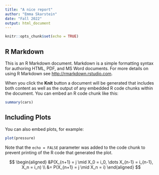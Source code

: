 ```yaml
---
title: "A nice report"
author: "Emma Skarstein"
date: "Fall 2022"
output: html_document
---
```


```r
knitr::opts_chunk$set(echo = TRUE)
```

## R Markdown

This is an R Markdown document. Markdown is a simple formatting syntax for authoring HTML, PDF, and MS Word documents. For more details on using R Markdown see <http://rmarkdown.rstudio.com>.

When you click the **Knit** button a document will be generated that includes both content as well as the output of any embedded R code chunks within the document. You can embed an R code chunk like this:

```r
summary(cars)
```

## Including Plots

You can also embed plots, for example:

```r
plot(pressure)
```

Note that the `echo = FALSE` parameter was added to the code chunk to prevent printing of the R code that generated the plot.

$$
\begin{aligned}
&P(X_{n+1} = j \mid X_0 = i_0, \dots X_{n-1} = i_{n-1}, X_n = i_n) \\
&= P(X_{n+1} = j \mid X_n = i)
\end{aligned}
$$

